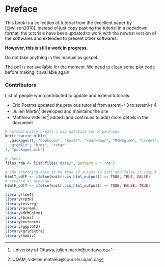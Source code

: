 # Preface {-}

This book is a collection of tutorial from the excellent paper by [@wilson2010].
Instead of just copy pasting the tutorial in a bookdown format, the tutorials have been updated to work with the newest version of the softwares and extended to present other softwares.

**However, this is still a work in progress.**

::: {.callout-warning}
Do not take anything in this manual as gospel.
:::

::: {.callout-note}
The pdf is not available for the moment. We need to clean some plot code before making it available again
:::

### Contributors {-}

List of people who contributed to update and extend tutorials:

- Eric Postma updated the previous tutorial from asreml-r 3 to asreml-r 4
- Julien Martin^[Univeristy of Ottawa, julien.martin@uottawa.ca] developed and maintains the site
- Matthieu Videlier^[UQAM, videlier.mathieu@courrier.uqam.ca] added (and continues to add) more details in the document

```r
# automatically create a bib database for R packages
knitr::write_bib(c(
  .packages(), "bookdown", "knitr", "rmarkdown", "MCMCglmm", "asreml",
  "gremlin", "brms", "rstan"
), "packages.bib")

# check
files_rda <- list.files("data/", pattern = ".rda")

# add something here to be true if output is html and false if output is pdf
htmlT_pdfF <- ifelse(knitr::is_html_output() == TRUE, TRUE, FALSE)
# reverse as previous
htmlF_pdfT <- ifelse(knitr::is_html_output() == TRUE, FALSE, TRUE)

library(lme4)
library(rptR)
library(visreg)
library(asreml)
library(MCMCglmm)
library(brms)
library(mvtnorm)
library(ggplot2)
library(gridExtra)
library(nadiv)
```

